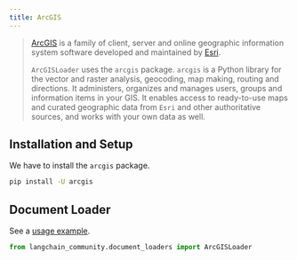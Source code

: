 ```yaml
---
title: ArcGIS
---
```


>[ArcGIS](https://www.esri.com/en-us/arcgis/about-arcgis/overview) is a family of client,
> server and online geographic information system software developed and maintained by [Esri](https://www.esri.com/).
>
>`ArcGISLoader` uses the `arcgis` package.
> `arcgis` is a Python library for the vector and raster analysis, geocoding, map making,
> routing and directions. It administers, organizes and manages users,
> groups and information items in your GIS.
>It enables access to ready-to-use maps and curated geographic data from `Esri`
> and other authoritative sources, and works with your own data as well.

## Installation and Setup

We have to install the `arcgis` package.

```bash
pip install -U arcgis
```

## Document Loader

See a [usage example](/oss/javascript/integrations/document_loaders/arcgis).

```python
from langchain_community.document_loaders import ArcGISLoader
```
